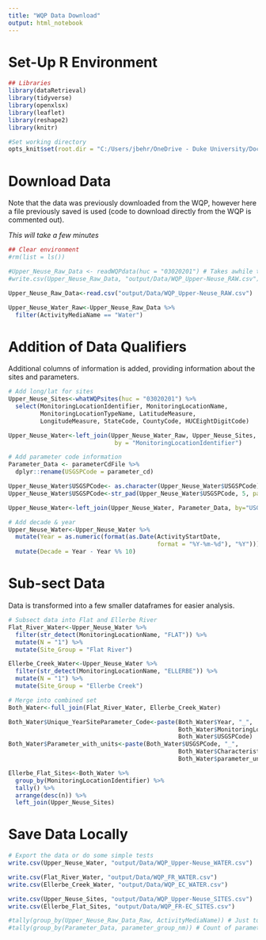 ```yaml
---
title: "WQP Data Download"
output: html_notebook
---
```

# Set-Up R Environment
```r
## Libraries
library(dataRetrieval)
library(tidyverse)
library(openxlsx)
library(leaflet)                                           
library(reshape2)
library(knitr)

#Set working directory
opts_knit$set(root.dir = "C:/Users/jbehr/OneDrive - Duke University/Documents/5. R/2._WQP-EllerbeC-FlatR")
```

# Download Data
Note that the data was previously downloaded from the WQP, however here a file previously saved is used (code to download directly from the WQP is commented out).

*This will take a few minutes*
```r
## Clear environment
#rm(list = ls())

#Upper_Neuse_Raw_Data <- readWQPdata(huc = "03020201") # Takes awhile to load (downloaded on 7/1/2020)
#write.csv(Upper_Neuse_Raw_Data, "output/Data/WQP_Upper-Neuse_RAW.csv")

Upper_Neuse_Raw_Data<-read.csv("output/Data/WQP_Upper-Neuse_RAW.csv") 

Upper_Neuse_Water_Raw<-Upper_Neuse_Raw_Data %>% 
  filter(ActivityMediaName == "Water")
```

# Addition of Data Qualifiers
Additional columns of information is added, providing information about the sites and parameters.
```r
# Add long/lat for sites
Upper_Neuse_Sites<-whatWQPsites(huc = "03020201") %>% 
  select(MonitoringLocationIdentifier, MonitoringLocationName, 
         MonitoringLocationTypeName, LatitudeMeasure, 
         LongitudeMeasure, StateCode, CountyCode, HUCEightDigitCode)

Upper_Neuse_Water<-left_join(Upper_Neuse_Water_Raw, Upper_Neuse_Sites, 
                              by = "MonitoringLocationIdentifier")

# Add parameter code information
Parameter_Data <- parameterCdFile %>% 
  dplyr::rename(USGSPCode = parameter_cd)

Upper_Neuse_Water$USGSPCode<- as.character(Upper_Neuse_Water$USGSPCode)
Upper_Neuse_Water$USGSPCode<-str_pad(Upper_Neuse_Water$USGSPCode, 5, pad="0") #Makes analyses easier later

Upper_Neuse_Water<-left_join(Upper_Neuse_Water, Parameter_Data, by="USGSPCode")

# Add decade & year
Upper_Neuse_Water<-Upper_Neuse_Water %>% 
  mutate(Year = as.numeric(format(as.Date(ActivityStartDate, 
                                          format = "%Y-%m-%d"), "%Y"))) %>% 
  mutate(Decade = Year - Year %% 10)
```

# Sub-sect Data
Data is transformed into a few smaller dataframes for easier analysis.
```r
# Subsect data into Flat and Ellerbe River
Flat_River_Water<-Upper_Neuse_Water %>% 
  filter(str_detect(MonitoringLocationName, "FLAT")) %>% 
  mutate(N = "1") %>% 
  mutate(Site_Group = "Flat River")

Ellerbe_Creek_Water<-Upper_Neuse_Water %>% 
  filter(str_detect(MonitoringLocationName, "ELLERBE")) %>% 
  mutate(N = "1") %>% 
  mutate(Site_Group = "Ellerbe Creek")

# Merge into combined set
Both_Water<-full_join(Flat_River_Water, Ellerbe_Creek_Water)

Both_Water$Unique_YearSiteParameter_Code<-paste(Both_Water$Year, "_", 
                                                Both_Water$MonitoringLocationIdentifier, "_", 
                                                Both_Water$USGSPCode)
Both_Water$Parameter_with_units<-paste(Both_Water$USGSPCode, "_", 
                                                Both_Water$CharacteristicName, "(", 
                                                Both_Water$parameter_units, ")")

Ellerbe_Flat_Sites<-Both_Water %>% 
  group_by(MonitoringLocationIdentifier) %>% 
  tally() %>% 
  arrange(desc(n)) %>% 
  left_join(Upper_Neuse_Sites)
```

# Save Data Locally
```r
# Export the data or do some simple tests
write.csv(Upper_Neuse_Water, "output/Data/WQP_Upper-Neuse_WATER.csv")

write.csv(Flat_River_Water, "output/Data/WQP_FR_WATER.csv")
write.csv(Ellerbe_Creek_Water, "output/Data/WQP_EC_WATER.csv")

write.csv(Upper_Neuse_Sites, "output/Data/WQP_Upper-Neuse_SITES.csv")
write.csv(Ellerbe_Flat_Sites, "output/Data/WQP_FR-EC_SITES.csv")

#tally(group_by(Upper_Neuse_Raw_Data_Raw, ActivityMediaName)) # Just to validate
#tally(group_by(Parameter_Data, parameter_group_nm)) # Count of parameters, per group
```



